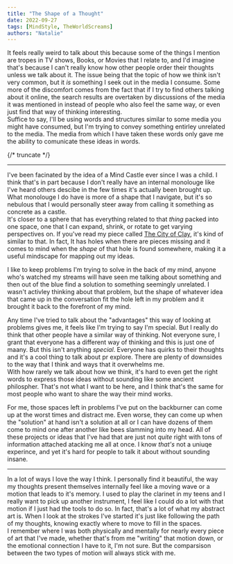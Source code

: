 ```yaml
---
title: "The Shape of a Thought"
date: 2022-09-27
tags: [MindStyle, TheWorldScreams]
authors: "Natalie"
---
```


It feels really weird to talk about this because some of the things I mention are tropes in TV shows, Books, or Movies that I relate to, and I'd imagine that's because I can't really know how other people order their thoughts unless we talk about it. The issue being that the topic of how we think isn't very common, but it *is* something I seek out in the media I consume. Some more of the discomfort comes from the fact that if I try to find others talking about it online, the search results are overtaken by discussions of the media it was mentioned in instead of people who also feel the same way, or even just find that way of thinking interesting.  
Suffice to say, I'll be using words and structures similar to some media you might have consumed, but I'm trying to convey something entirley unrelated to the media. The media from which I have taken these words only gave me the ability to comunicate these ideas in words.  

{/* truncate */}

---

I've been facinated by the idea of a Mind Castle ever since I was a child. I think that's in part because I don't really have an internal monolouge like I've heard others descibe in the few times it's actually been brought up. What monolouge I do have is more of a shape that I navigate, but it's so nebulous that I would personally steer away from calling it something as concrete as a castle.  
It's closer to a sphere that has everything related to that *thing* packed into one space, one that I can expand, shrink, or rotate to get varying perspectives on. If you've read my piece called [The City of Clay](/Blog/2019/09/30/the-city-of-clay), it's kind of similar to that. In fact, It has holes when there are pieces missing and it comes to mind when the *shape* of that hole is found somewhere, making it a useful mindscape for mapping out my ideas.  
  
 I like to keep problems I'm trying to solve in the back of my mind, anyone who's watched my streams will have seen me talking about something and then out of the blue find a solution to something seemingly unrelated. I wasn't activley thinking about that problem, but the shape of whatever idea that came up in the conversation fit the hole left in my problem and it brought it back to the forefront of my mind.  
  
Any time I've tried to talk about the "advantages" this way of looking at problems gives me, it feels like I'm trying to say I'm special. But I really do think that other people have a similar way of thinking. Not everyone sure, I grant that everyone has a different way of thinking and this is just one of maany. But this isn't anything *special*. Everyone has quirks to their thoughts and it's a cool thing to talk about pr explore. There are plenty of downsides to the way that I think and ways that it overwhelms me.  
With how rarely we talk about how we think, it's hard to even get the right words to express those ideas without sounding like some ancient philospher. That's not what I want to be here, and I think that's the same for most people who want to share the way their mind works. 

For me, those spaces left in problems I've put on the backburner can come up at the worst times and distract me. Even worse, they can come up when the "solution" at hand isn't a solution at all or I can have dozens of them come to mind one after another like bees slamming into my head. All of these projects or ideas that I've had that are just not *quite* right with tons of information attached atacking me all at once. I know *that's* not a uniuqe experince, and yet it's hard for people to talk it about without sounding insane.

--- 

In a lot of ways I love the way I think. I personally find it beautiful, the way my thoughts present themselves internally feel like a moving wave or a motion that leads to it's memory. I used to play the clarinet in my teens and I really want to pick up another instrument, I feel like I could do a lot with that motion if I just had the tools to do so. In fact, that's a lot of what my abstract art is. When I look at the strokes I've started it's just like following the path of my thoughts, knowing exactly where to move to fill in the spaces.  
I remember where I was both physically and mentally for nearly every piece of art that I've made, whether that's from me "writing" that motion down, or the emotional connection I have to it, I'm not sure. But the comparsison between the two types of motion will always stick with me. 